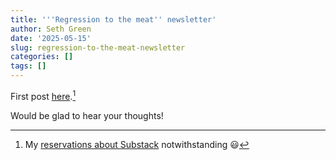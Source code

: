 ```yaml
---
title: '''Regression to the meat'' newsletter'
author: Seth Green
date: '2025-05-15'
slug: regression-to-the-meat-newsletter
categories: []
tags: []
---
```


First post [here](https://regressiontothemeat.substack.com/p/welcome-to-regression-to-the-meat).[^1]

[^1]: My [reservations about Substack](https://setharielgreen.com/blog/substack-sucks/) notwithstanding 😃

Would be glad to hear your thoughts!
